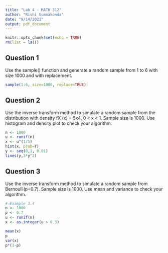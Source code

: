 ```yaml
---
title: "Lab 4 - MATH 312"
author: "Rishi Gummakonda"
date: "9/14/2021"
output: pdf_document
---
```


```r
knitr::opts_chunk$set(echo = TRUE)
rm(list = ls())
```

## Question 1

Use the sample() function and generate a random sample from 1 to 6 with size 1000 and with replacement.


```r

sample(1:6, size=1000, replace=TRUE)

```

## Question 2

Use the inverse transform method to simulate a random sample from the distribution with density fX (x) = 5x4, 0 < x < 1. Sample size is 1000. Use histogram and density plot to check your algorithm.


```r
n <- 1000
u <- runif(n)
x <- u^(1/5)
hist(x, prob=T)
y <- seq(0,1, 0.01)
lines(y,3*y^2)
```


## Question 3


Use the inverse transform method to simulate a random sample from Bernoulli(p=0.7). Sample size is 1000. Use mean and variance to check your algorithm.


```r
# Example 3.4
n <- 1000
p <- 0.7
u <- runif(n)
x <- as.integer(u > 0.3)

mean(x)
p
var(x)
p*(1-p)

```

